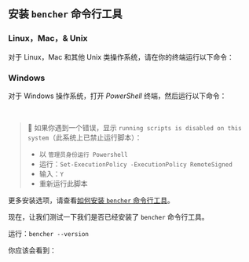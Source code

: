 
## 安装 `bencher` 命令行工具

### Linux，Mac，& Unix
对于 Linux，Mac 和其他 Unix 类操作系统，请在你的终端运行以下命令：

<CliUnixScript />

### Windows
对于 Windows 操作系统，打开 _PowerShell_ 终端，然后运行以下命令：

<CliWindowsScript />

<br />

> 🐰 如果你遇到一个错误，显示 `running scripts is disabled on this system`（此系统上已禁止运行脚本）：
> - 以 `管理员身份运行 Powershell`
> - 运行：`Set-ExecutionPolicy -ExecutionPolicy RemoteSigned`
> - 输入：`Y`
> - 重新运行此脚本

更多安装选项，请查看[如何安装 `bencher` 命令行工具](/zh/docs/how-to/install-cli)。

现在，让我们测试一下我们是否已经安装了 `bencher` 命令行工具。

运行：`bencher --version`

你应该会看到：

<QSCliVersionOutput />
